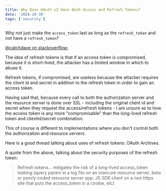```yaml
---
title: Why Does OAuth v2 Have Both Access and Refresh Tokens?
date: '2024-10-30'
tags: ['security']
---
```


Why not just make the `access_token` last as long as the `refresh_token` and not have a `refresh_token`?

[@catchdave on stackoverflow:](https://stackoverflow.com/a/7209263)

The idea of refresh tokens is that if an access token is compromised, because it is short-lived, the attacker has a limited window in which to abuse it.

Refresh tokens, if compromised, are useless because the attacker requires the client id and secret in addition to the refresh token in order to gain an access token.

Having said that, because every call to both the authorization server and the resource server is done over SSL - including the original client id and secret when they request the access/refresh tokens - I am unsure as to how the access token is any more "compromisable" than the long-lived refresh token and clientid/secret combination.

This of course is different to implementations where you don't control both the authorization and resource servers.

Here is a good thread talking about uses of refresh tokens: OAuth Archives.

A quote from the above, talking about the security purposes of the refresh token:

> Refresh tokens... mitigates the risk of a long-lived access_token leaking (query param in a log file on an insecure resource server, beta or poorly coded resource server app, JS SDK client on a non https site that puts the access_token in a cookie, etc)
